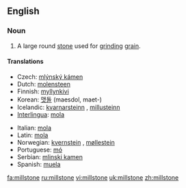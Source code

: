 ==English==
{{wikipedia}}

===Noun===
{{en-noun}}

# A large round [[stone]] used for [[grind]]ing [[grain]].

====Translations====
{{trans-top|large round stone used for grinding grain}}
*Czech: [[mlýnský kámen]] {{m}}
*Dutch: [[molensteen]] {{m}}
*Finnish: [[myllynkivi]]
*Korean: [[맷돌]] (maesdol, maet-)
*Icelandic: [[kvarnarsteinn]] {{m}}, [[millusteinn]] {{m}}
*[[Interlingua]]: [[mola]]
{{trans-mid}}
*Italian: [[mola]] {{f}}
*Latin: [[mola ]] {{f}}
*Norwegian: [[kvernstein]] {{m}}, [[møllestein]] {{m}}
*Portuguese: [[mó]] {{f}}
*Serbian: [[mlinski kamen]] {{m}}
*Spanish: [[muela]] {{f}}
{{trans-bottom}}

[[fa:millstone]]
[[ru:millstone]]
[[vi:millstone]]
[[uk:millstone]]
[[zh:millstone]]